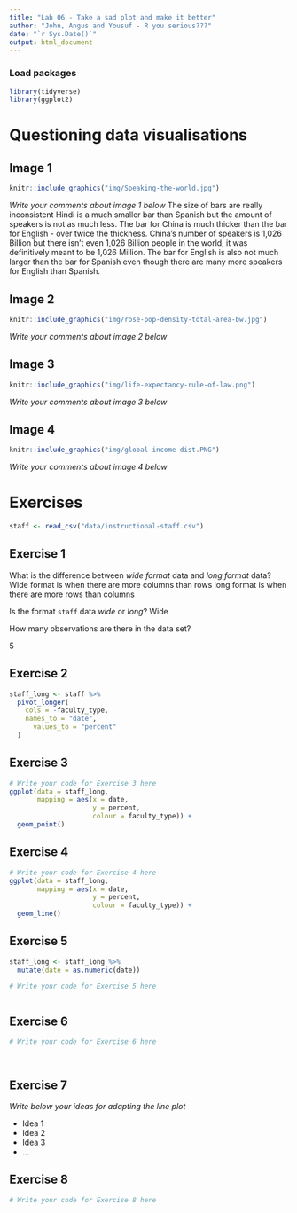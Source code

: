 ```yaml
---
title: "Lab 06 - Take a sad plot and make it better"
author: "John, Angus and Yousuf - R you serious???"
date: "`r Sys.Date()`"
output: html_document
---
```


### Load packages

```r
library(tidyverse)
library(ggplot2)
```


# Questioning data visualisations

## Image 1

```r
knitr::include_graphics("img/Speaking-the-world.jpg")
```

_Write your comments about image 1 below_
The size of bars are really inconsistent Hindi is a much smaller bar than Spanish but the amount of speakers is not as much less. The bar for China is much thicker than the bar for English - over twice the thickness. China's number of speakers is 1,026 Billion but there isn't even 1,026 Billion people in the world, it was definitively meant to be 1,026 Million. The bar for English is also not much larger than the bar for Spanish even though there are many more speakers for English than Spanish. 




## Image 2

```r
knitr::include_graphics("img/rose-pop-density-total-area-bw.jpg")
```

_Write your comments about image 2 below_




## Image 3

```r
knitr::include_graphics("img/life-expectancy-rule-of-law.png")
```

_Write your comments about image 3 below_




## Image 4

```r
knitr::include_graphics("img/global-income-dist.PNG")
```

_Write your comments about image 4 below_





# Exercises

```r
staff <- read_csv("data/instructional-staff.csv")
```


## Exercise 1

What is the difference between *wide format* data and *long format* data?
Wide format is when there are more columns than rows
long format is when there are more rows than columns

Is the format `staff` data *wide* or *long*?
Wide

How many observations are there in the data set?

5


## Exercise 2

```r
staff_long <- staff %>%
  pivot_longer(
    cols = -faculty_type,
    names_to = "date",
      values_to = "percent"
  )
```


## Exercise 3

```r
# Write your code for Exercise 3 here
ggplot(data = staff_long,
       mapping = aes(x = date, 
                     y = percent, 
                     colour = faculty_type)) +
  geom_point()


```

## Exercise 4

```r
# Write your code for Exercise 4 here
ggplot(data = staff_long,
       mapping = aes(x = date, 
                     y = percent, 
                     colour = faculty_type)) +
  geom_line()


```

## Exercise 5

```r
staff_long <- staff_long %>%
  mutate(date = as.numeric(date))
```


```r
# Write your code for Exercise 5 here



```

## Exercise 6

```r
# Write your code for Exercise 6 here




```

## Exercise 7

_Write below your ideas for adapting the line plot_

* Idea 1
* Idea 2
* Idea 3
* ...


## Exercise 8

```r
# Write your code for Exercise 8 here



```

